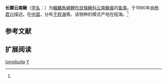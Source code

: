 {{Speciesbox
| name = 长鳔云南鳅
| status = NE
| status_system = IUCN3.1
| image = 
| genus = Yunnanilus
| species = longibulla
| authority = Yang, 1990<ref name='id6430'>{{cite web| url =http://www.bioinfo.cn/db05/BjdwSpecies.php?action=view&id=6430| title =长鳔云南鳅| work =中国动物物种编目数据库| publisher =中国科学院微生物研究所| author =中国科学院动物研究所| accessdate =2009-04-11| deadurl =yes| archiveurl =https://web.archive.org/web/20160305042000/http://www.bioinfo.cn/db05/BjdwSpecies.php?action=view&id=6430| archivedate =2016-03-05}}</ref>
| synonyms = 
}}

'''长鳔云南鳅'''（[[学名|学名]]：{{lang|la|''Yunnanilus longibulla''}}）为[[輻鰭魚綱|輻鰭魚綱]][[鲤形目|鲤形目]][[條鳅科|條鳅科]][[云南鳅属|云南鳅属]]的[[鱼类|鱼类]]。于1990年由[[杨君兴|杨君兴]]描述。在[[中国|中国]]，分布[[于程海|于程海]]等。该物种的模式产地在程海。<ref name='id6430'/>

== 参考文献 ==
{{reflist}}

== 扩展阅读 ==
{{refbegin}}
{{wikispecies-inline|Yunnanilus longibulla|长鳔云南鳅}}
{{refend}}
{{Taxonbar|from=Q1040345}}

[[Category:云南鳅属|longibulla]]
[[Category:1990年描述的魚類|Y]]


{{鯉形目小作品}}